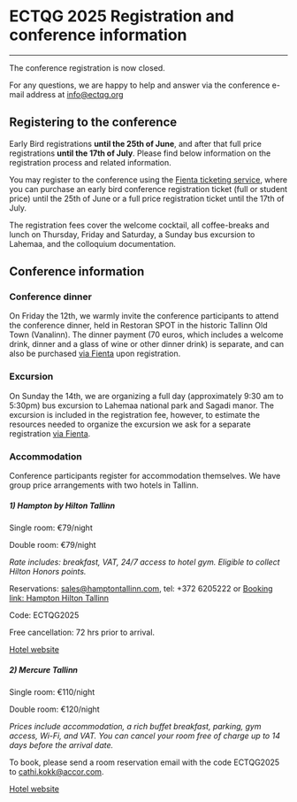 # ECTQG 2025 Registration and conference information

------------------------------------------------------------------------

The conference registration is now closed. 

For any questions, we are happy to help and answer via the conference e-mail address at [info\@ectqg.org](mailto:info@ectqg.org){.email}

## Registering to the conference

Early Bird registrations **until the 25th of June**, and after that full price registrations **until the 17th of July**. Please find below information on the registration process and related information.

You may register to the conference using the [Fienta ticketing service](https://fienta.com/ectqg-2025), where you can purchase an early bird conference registration ticket (full or student price) until the 25th of June or a full price registration ticket until the 17th of July.

The registration fees cover the welcome cocktail, all coffee-breaks and lunch on Thursday, Friday and Saturday, a Sunday bus excursion to Lahemaa, and the colloquium documentation.

## Conference information

### Conference dinner

On Friday the 12th, we warmly invite the conference participants to attend the conference dinner, held in Restoran SPOT in the historic Tallinn Old Town (Vanalinn). The dinner payment (70 euros, which includes a welcome drink, dinner and a glass of wine or other dinner drink) is separate, and can also be purchased [via Fienta](https://fienta.com/ectqg-2025) upon registration.

### Excursion

On Sunday the 14th, we are organizing a full day (approximately 9:30 am to 5:30pm) bus excursion to Lahemaa national park and Sagadi manor. The excursion is included in the registration fee, however, to estimate the resources needed to organize the excursion we ask for a separate registration [via Fienta](https://fienta.com/ectqg-2025).

### Accommodation

Conference participants register for accommodation themselves. We have group price arrangements with two hotels in Tallinn.

##### 1) Hampton by Hilton Tallinn

Single room: €79/night

Double room: €79/night

*Rate includes: breakfast, VAT, 24/7 access to hotel gym. Eligible to collect Hilton Honors points.*

Reservations: [sales\@hamptontallinn.com](mailto:sales@hamptontallinn.com){.email}, tel: +372 6205222 or [Booking link: Hampton Hilton Tallinn](https://www.hilton.com/en/book/reservation/rooms/?ctyhocn=TTLEEHX&arrivalDate=2025-09-10&departureDate=2025-09-14&groupCode=gy6&room1NumAdults=1)

Code: ECTQG2025

Free cancellation: 72 hrs prior to arrival.

[Hotel website](https://www.hilton.com/en/hotels/ttleehx-hampton-tallinn/)

##### 2) Mercure Tallinn

Single room: €110/night

Double room: €120/night

*Prices include accommodation, a rich buffet breakfast, parking, gym access, Wi-Fi, and VAT. You can cancel your room free of charge up to 14 days before the arrival date.*

To book, please send a room reservation email with the code ECTQG2025 to [cathi.kokk\@accor.com](mailto:cathi.kokk@accor.com){.email}.

[Hotel website](https://www.mercuretallinn.com/en/)
